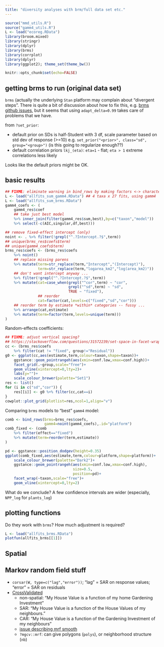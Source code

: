 ```yaml
---
title: "diversity analyses with brm/full data set etc."
---
```


```r
source("mmd_utils.R")
source("gamm4_utils.R")
L <- load("ecoreg.RData")
library(broom.mixed)
library(stringr)
library(dplyr)
library(brms)
library(corrplot)
library(dplyr)
library(ggplot2); theme_set(theme_bw())
```

```r
knitr::opts_chunk$set(echo=FALSE)
```

## getting brms to run (original data set)

`brms` (actually the underlying `Stan` platform may complain about "divergent steps". There is quite a bit of discussion about how to fix this, e.g. [brms github issues](https://github.com/paul-buerkner/brms/issues/128), but it seems that using `adapt_delta=0.99` takes care of problems that we have.

from `?set_prior`:

- default prior on SDs is half-Student with 3 df, scale parameter based on std dev of response (>=10) e.g. `set_prior("<prior>", class="sd", group="<group>")` (is this going to regularize enough??)
- default correlation priors `lkj_(eta)`: `eta=1` - flat; `eta > 1` extreme correlations less likely

Looks like the default priors might be OK.

## basic results

```r
## FIXME: eliminate warning in bind_rows by making factors <-> characters
L <- load("allfits_sum_gamm4.RData") ## 4 taxa x 27 fits, using gamm4
L <- load("allfits_sum_brms.RData")
gamm4_coefs <- (
    gamm4_res$coef
    ## take just best model
    %>% inner_join(filter(gamm4_res$sum,best),by=c("taxon","model"))
    %>% select(-c(AIC,singular,df,best)))

## remove fixed-effect intercept (only)
noint <- . %>% filter(!grepl("^.?Intercept.?$",term))
## unique(brms_res$coefs$term)
## unique(gamm4_coefs$term)
brms_res$coefs <- (brms_res$coefs
    %>% noint()
    ## replace missing parens
    %>% mutate(term=str_replace(term,"Intercept","(Intercept)"),
               term=str_replace(term,"logarea_km2","log(area_km2)"))
    ## don't want intercept anyway ...
    %>% filter(!grepl("^.?Intercept.?$",term))
    %>% mutate(cat=case_when(grepl("^cor",term) ~ "cor",
                             grepl("^sd",term) ~ "sd",
                             TRUE ~ "fixed"),
               ## reorder
               cat=factor(cat,levels=c("fixed","sd","cor")))
    ## reorder term by estimate *within* categories -- fussy ...
    %>% arrange(cat,estimate)
    %>% mutate(term=factor(term,levels=unique(term)))
)
```

Random-effects coefficients:

```r
## FIXME: adjust vertical spacing?
## https://stackoverflow.com/questions/31572239/set-space-in-facet-wrap-like-in-facet-grid
cc <- (brms_res$coefs
    %>% filter(cat != "fixed", group!="Residual"))
g0 <- ggplot(cc,aes(estimate,term,colour=taxon,shape=taxon))+
    ggstance::geom_pointrangeh(aes(xmin=conf.low,xmax=conf.high))+
    facet_grid(.~group,scale="free")+
    geom_vline(xintercept=0,lty=2)+
    labs(y="")+
    scale_colour_brewer(palette="Set1")
res <- list()
for (i in c("sd","cor")) {
    res[[i]] <- g0 %+% filter(cc,cat==i)
}
cowplot::plot_grid(plotlist=res,ncol=1,align="v")
```

Comparing `brms` models to "best" `gamm4` model:

```r
comb <- bind_rows(brms=brms_res$coefs,
                  gamm4=noint(gamm4_coefs),.id="platform")
comb_fixed <- (comb
    %>% filter(effect=="fixed")
    %>% mutate(term=reorder(term,estimate))
)
```

```r
pd <- ggstance::position_dodgev(height=0.35)
ggplot(comb_fixed,aes(estimate,term,colour=platform,shape=platform))+
    scale_colour_brewer(palette="Dark2")+
    ggstance::geom_pointrangeh(aes(xmin=conf.low,xmax=conf.high),
                               size=0.5,
                               position=pd)+
    facet_wrap(~taxon,scale="free")+
    geom_vline(xintercept=0,lty=2)
```

What do we conclude? A few confidence intervals are wider (especially, `NPP_log` for `plants_log`)

## plotting functions

Do they work with `brms`? How much adjustment is required?

```r
L <- load("allfits_brms.RData")
plotfun(allfits_brms[[1]])
```

## Spatial


## Markov random field stuff

- `corsar(W, type=c("lag","error"))`; "lag" = SAR on response values; "error" = SAR on residuals
- [CrossValidated](https://stats.stackexchange.com/questions/277/spatial-statistics-models-car-vs-sar)
     - non-spatial: "My House Value is a function of my home Gardening Investment"
     - SAR: "My House Value is a function of the House Values of my neighbours."
     - CAR: "My House Value is a function of the Gardening Investment of my neighbours"
	 - [issue describing mrf smooth](https://github.com/paul-buerkner/brms/issues/128)
	 - `?mgcv::mrf`: can give polygons (`polys`), or neighborhood structure (`nb`)

